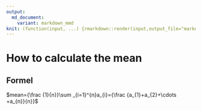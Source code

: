 ```yaml
---
output:
  md_document:
    variant: markdown_mmd
knit: (function(input, ...) {rmarkdown::render(input,output_file="markdown/mean.md")})
---
```


# How to calculate the mean

## Formel

$mean={\frac {1}{n}}\sum _{i=1}^{n}a_{i}={\frac {a_{1}+a_{2}+\cdots +a_{n}}{n}}$
